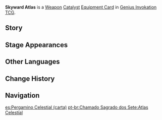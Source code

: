 {{About|the [[Genius Invokation TCG]] Equipment Card|the [[Catalyst]]|Skyward Atlas}}
{{Genius Invokation TCG Infobox
|title     = Skyward Atlas
|id        = 311103
|image     = Skyward Atlas Equipment Card.png
|type      = Equipment Card
|group     = Weapon;Catalyst
|effect    = '''The character deals +1 DMG.'''<br />'''Once per Round:''' This character's Normal Attack deal +1 additional DMG.
|matching  = 3
|source1   = {{Sold By}}
}}
'''Skyward Atlas''' is a [[Weapon Card|Weapon]] [[Catalyst Card|Catalyst]] [[Equipment Card]] in [[Genius Invokation TCG]].

==Story==
{{Description|Its full name is the "An atlas of the winds and clouds."<br />This text records the winds and clouds of the northern lands' skies in poetic and archival forms.|title=Cloud Atlas: Skyward Atlas}}

==Stage Appearances==
{{Genius Invokation TCG Stage Appearances}}

==Other Languages==
{{Transclude|Skyward Atlas|Other Languages}}

==Change History==
{{Change History|3.3}}

==Navigation==
{{Genius Invokation TCG Navbox|Equipment Card}}

[[es:Pergamino Celestial (carta)]]
[[pt-br:Chamado Sagrado dos Sete:Atlas Celestial]]